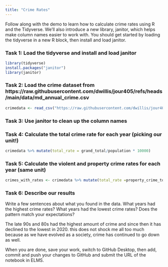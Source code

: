 ```yaml
---
title: "Crime Rates"
---
```


Follow along with the demo to learn how to calculate crime rates using R and the Tidyverse. We'll also introduce a new library, janitor, which helps make column names easier to work with. You should get started by loading the tidyverse in a new R block, then install and load janitor.

### Task 1: Load the tidyverse and install and load janitor
```r
library(tidyverse)
install.packages("janitor")
library(janitor)
```



### Task 2: Load the crime dataset from https://raw.githubusercontent.com/dwillis/jour405/refs/heads/main/data/md_annual_crime.csv
```r
crimedata <- read_csv("https://raw.githubusercontent.com/dwillis/jour405/refs/heads/main/data/md_annual_crime.csv") %>% clean_names()
```



### Task 3: Use janitor to clean up the column names



### Task 4: Calculate the total crime rate for each year (picking our unit!)
```r
crimedata %>% mutate(total_rate = grand_total/population * 10000)
```



### Task 5: Calculate the violent and property crime rates for each year (same unit)
```r
crimes_with_rates <- crimedata %>% mutate(total_rate =property_crime_total/population * 10000, violent_crime_total/population * 10000)
```



### Task 6: Describe our results

Write a few sentences about what you found in the data. What years had the highest crime rates? What years had the lowest crime rates? Does the pattern match your expectations?

The late 90s and 80s had the highest amount of crime and since then it has declined to the lowest in 2020. this does not shock me all too much because as we have evolved as a society, crime has continued to go down as well.



When you are done, save your work, switch to GitHub Desktop, then add, commit and push your changes to GitHub and submit the URL of the notebook in ELMS.

